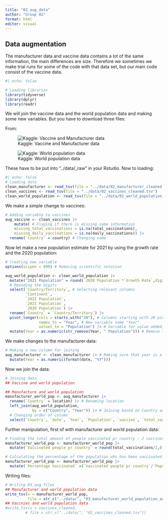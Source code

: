 ```yaml
---
title: "03_aug_data"
author: "Group 02"
format: html
editor: visual
---
```


## Data augmentation

The manufacturer data and vaccine data contains a lot of the same information, the main differences are size. Therefore we sometimes we make trial runs for some of the code with that data set, but our main code consist of the vaccine data.

```r
#| echo: false

# Loading libraries
library(tidyverse)
library(dplyr)
library(readr)
```

We will join the vaccine data and the world population data and making some new variables. But you have to download three files:

From:

![Kaggle: Vaccine and Manufacturer data](https://www.kaggle.com/datasets/gpreda/covid-world-vaccination-progress?select=country_vaccinations.csv&fbclid=IwZXh0bgNhZW0CMTEAAR3OtW8D_QG9A8kUlkJYTV6N-zb-8QOyffgzf9W7KmfZcp-Hxfhpa-WOCBQ_aem_GT1aKjRx2iNuKZoEzxbADw)

![Kaggle: World population data](https://www.kaggle.com/datasets/iamsouravbanerjee/world-population-dataset?resource=download&fbclid=IwZXh0bgNhZW0CMTEAAR0WGn9X_c-z-QeLqBUAxpCcGuSliZUIPwjUnBGtbc6PodeYMHcXHaF0xvA_aem_P5nqzzQkZwaB25RUK0qi7Q&select=world_population.csv)

These have to be put into "../data/\_raw" in your Rstudio. Now to loading:

```r
#| echo: false
# Loading data
clean_manufacturer <- read_tsv(file = "../data/02_manufacturer_cleaned.tsv")
clean_vaccines <- read_tsv(file = "../data/02_vaccines_cleaned.tsv")
clean_world_population <- read_tsv(file = "../data/02_world_population_cleaned.tsv")
```

We make a simple change to vaccines:

```r
# Adding variable to vaccines
aug_vaccine <- clean_vaccines |> 
    mutate( # Flaging if there is missing some information
    missing_total_vaccinations = is.na(total_vaccinations),
    missing_daily_vaccinations = is.na(daily_vaccinations)) |> 
  rename(`Country` = country) # Changing name
```

Now let make a new population estimate for 2021 by using the growth rate and the 2020 population:

```r
# Creating new variable 
options(scipen = 999) # Removing scientific notation

aug_world_population <- clean_world_population |> 
  mutate("2021 Population" = round(`2020 Population`*`Growth Rate`,digits = 0)) |> 
  # Rounding the digits 
  select(`Country/Territory`, # Selecting relevant columns
         `Continent`,
         `2022 Population`,
         `2021 Population`, 
         `2020 Population`) |> 
  rename(`Country` = `Country/Territory`) |> 
  pivot_longer(cols = starts_with("20"), # Columns starting with 20 pivot longer
               names_to = "Year", # New variable name "Year"
               values_to = "Population") |> # Variable for value added, named "Population"
  mutate(Year = as.numeric(str_remove(Year, " Population"))) # Remove the word "Population"

```

We make changes to the manufacturer data:

```r
# Making a new column for joining
aug_manufacturer <- clean_manufacturer |> # Making sure that year is a column that matches the date
  mutate(Year = as.numeric(format(date, "%Y")))
```

Now we join the data:

```r
# Joining data
## Vaccine and world population

## Manufacture and world population
manufacturer_world_pop <- aug_manufacturer |> 
  rename(`Country` = location) |> # Renaming location
  left_join(aug_world_population,
            by = c("Country", "Year")) |> # Joining based on Country and Year
  # Changing order of column
  select(`Country`, `date`, `Year`, `Population`, `vaccine`, `total_vaccinations`) 
```

Further manipulation, first of with manufacturer and world population data:

```r
# Finding the total amount of people vaccinated pr country - 2 vaccination pr person
manufacturer_world_pop <- manufacturer_world_pop |>
  mutate(`Vaccinated people pr country` = round(total_vaccinations/2,0))

# Calculating the percentage of the population who has been vaccinated
manufacturer_world_pop <- manufacturer_world_pop |> 
  mutate(`Percentage Vaccinated` =(`Vaccinated people pr country`/`Population`)*100)

```

Writing files:

```r
# Writing 03_aug files
## Manufacturer and world population data
write_tsv(x = manufacturer_world_pop,
          file = str_c("../data/", "03_manufacturer_world_population_aug.tsv"))
## Vaccnies and world population data
#write_tsv(x = vaccines_cleaned,
         # file = str_c("../data/", "02_vaccines_cleaned.tsv"))
```
